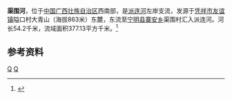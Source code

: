 {{Infobox River
  | river_name      = 渠围河
  | image_name      = 
  | image_size      = 
  | caption         = 
  | origin          = [[广西壮族自治区|广西壮族自治区]][[凭祥市|凭祥市]][[友谊镇_(凭祥市)|友谊镇]]大青山
  | mouth           = 广西壮族自治区[[宁明县|宁明县]][[寨安乡|寨安乡]]渠围村[[派连河|派连河]]{{coord|22|05|00|N|107|02|53|E}}
  | basin_countries = 广西凭祥市、宁明县
  | length          = 54.2 km
  | elevation       = 
  | mouth_elevation = 
  | discharge       = 
  | watershed       = 377.13 km<sup>2</sup>
}}
'''渠围河'''，位于[[中国|中国]][[广西壮族自治区|广西壮族自治区]]西南部，是[[派连河|派连河]]左岸支流，发源于[[凭祥市|凭祥市]][[友谊镇_(凭祥市)|友谊镇]]隘口村大青山（海拔863米）东麓，东流至[[宁明县|宁明县]][[寨安乡|寨安乡]]渠围村汇入派连河。河长54.2千米，流域面积377.13平方千米。<ref name="中国河湖大典">{{cite book zh |author=《[[中国河湖大典|中国河湖大典]]》编纂委员会 |title=《中国河湖大典·珠江卷》 |format=M|edition=1 |location=北京 |publisher=中国水利水电出版社 |date=2013年1月 |pages=152页 |id= ISBN 978-7-5170-0561-2}}</ref>

==参考资料==
{{reflist}}

[[Category:左江水系|Q]]
[[Category:广西河流|Q]]